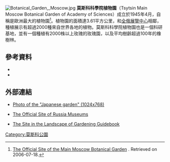 [[File:Botanical_Garden,_Moscow.jpg|thumb]]
'''莫斯科科學院植物園'''（Tsytsin Main Moscow Botanical Garden of Academy of Sciences）成立於1945年4月，自稱是歐洲最大的植物園<ref>{{ru icon}} [http://www.gbsad.ru The Official Site of the Main Moscow Botanical Garden] {{Wayback|url=http://www.gbsad.ru/ |date=20120624024714 }}. Retrieved on 2006-07-18.</ref>。植物園的面積達3.61平方公里，和[[全俄展覽中心|全俄展覽中心]]相鄰，種植展示有超過2000種來自世界各地的植物。莫斯科科學院植物園也是一個科研基地，並有一個種植有2000株以上玫瑰的玫瑰園，以及平均樹齡超過100年的橡樹林。
==參考資料==
{{reflist}}
* {{cite web | url=http://themoscownews.com/local/20110811/188917482.html | title=Tramp camp at the Botanical Gardens | publisher=The Moscow News | date=August 11, 2011 | accessdate=August 6, 2012 | author=Washington, Tom | deadurl=yes | archiveurl=https://web.archive.org/web/20111128094031/http://themoscownews.com/local/20110811/188917482.html | archivedate=2011-11-28}}
* {{cite web | url= http://www.rt.com/news/prime-time/moscow-botanical-garden-history/ | title= Europe’s largest botanical garden hides in Moscow’s concrete jungle | date= 28 July 2011 | publisher= RT TV | accessdate= 10 August 2012 | deadurl= yes | archiveurl= https://web.archive.org/web/20131024220056/http://rt.com/news/prime-time/moscow-botanical-garden-history/ | archivedate=2013-10-24}}
==外部連結==
{{commons category|Moscow Botanical Garden of Academy of Sciences}}
* [http://www.otdihinfo.ru/photo/215.html Photo of the "Japanese garden" (1024x768)] {{Wayback|url=http://www.otdihinfo.ru/photo/215.html |date=20201031225035 }}
* {{ru icon}} [https://web.archive.org/web/20080420121429/http://www.museum.ru/M498 The Official Site of Russia Museums]
* {{ru icon}} [http://www.gardener.ru/?id=1435Garden The Site in the Landscape of Gardening Guidebook] {{Wayback|url=http://www.gardener.ru/?id=1435Garden |date=20111002184834 }}
{{coord|55.839|N|37.601|E|display=title|source:dewiki}}
[[Category:莫斯科公園|Category:莫斯科公園]]